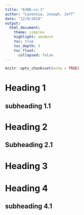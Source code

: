```yaml
---
title: "6306-cs-1"
author: "Lavonnia, Joseph, Jeff"
date: "12/9/2018"
output: 
  html_document:
    theme: simplex
    highlight: zenburn
    toc: true
    toc_depth: 3
    toc_float:
      collapsed: false
---
```


```r
knitr::opts_chunk$set(echo = TRUE)
```

# Heading 1
## subheading 1.1

# Heading 2
## Subheading 2.1

# Heading 3

# Heading 4
## subheading 4.1
